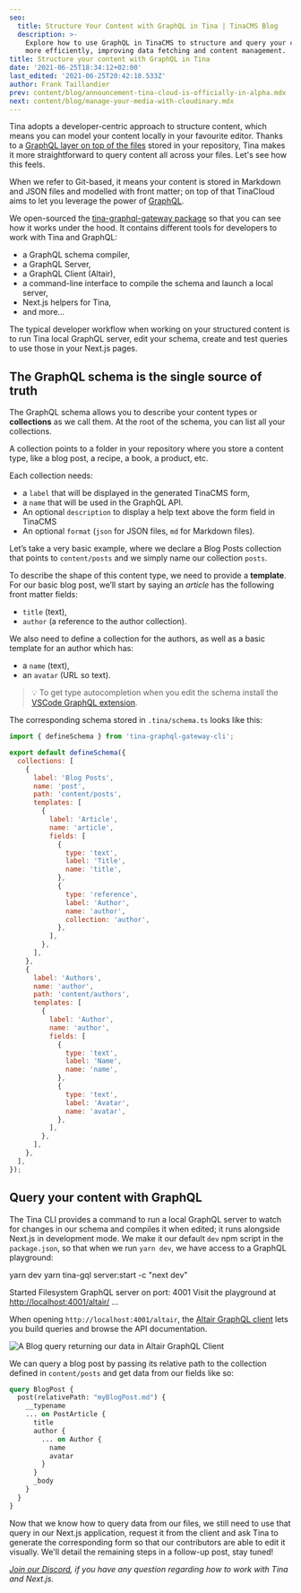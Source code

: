```yaml
---
seo:
  title: Structure Your Content with GraphQL in Tina | TinaCMS Blog
  description: >-
    Explore how to use GraphQL in TinaCMS to structure and query your content
    more efficiently, improving data fetching and content management.
title: Structure your content with GraphQL in Tina
date: '2021-06-25T18:34:12+02:00'
last_edited: '2021-06-25T20:42:18.533Z'
author: Frank Taillandier
prev: content/blog/announcement-tina-cloud-is-officially-in-alpha.mdx
next: content/blog/manage-your-media-with-cloudinary.mdx
---
```


<WarningCallout body="**Update**: The Tina API has been evolving, and the content in this post is outdated. For help getting started with Tina, we suggest checking out our [getting started doc](https://tina.io/docs/setup-overview/)." />

Tina adopts a developer-centric approach to structure content, which means you can model your content locally in your favourite editor. Thanks to a [GraphQL layer on top of the files](/blog/using-graphql-with-the-filesystem/) stored in your repository, Tina makes it more straightforward to query content all across your files. Let's see how this feels.

When we refer to Git-based, it means your content is stored in Markdown and JSON files and modelled with front matter; on top of that TinaCloud aims to let you leverage the power of [GraphQL](https://graphql.org/).

We open-sourced the [tina-graphql-gateway package](https://github.com/tinacms/tina-graphql-gateway) so that you can see how it works under the hood. It contains different tools for developers to work with Tina and GraphQL:

* a GraphQL schema compiler,
* a GraphQL Server,
* a GraphQL Client (Altair),
* a command-line interface to compile the schema and launch a local server,
* Next.js helpers for Tina,
* and more…

The typical developer workflow when working on your structured content is to run Tina local GraphQL server, edit your schema, create and test queries to use those in your Next.js pages.

## The GraphQL schema is the single source of truth

The GraphQL schema allows you to describe your content types or **collections** as we call them. At the root of the schema, you can list all your collections.

A collection points to a folder in your repository where you store a content type, like a blog post, a recipe, a book, a product, etc.

Each collection needs:

* a `label` that will be displayed in the generated TinaCMS form,
* a `name` that will be used in the GraphQL API.
* An optional `description` to display a help text above the form field in TinaCMS
* An optional `format` (`json` for JSON files, `md` for Markdown files).

Let’s take a very basic example, where we declare a Blog Posts collection that points to `content/posts` and we simply name our collection `posts`.

To describe the shape of this content type, we need to provide a **template**. For our basic blog post, we’ll start by saying an *article* has the following front matter fields:

* `title` (text),
* `author` (a reference to the author collection).

We also need to define a collection for the authors, as well as a basic template for an author which has:

* a `name` (text),
* an `avatar` (URL so text).

> 💡 To get type autocompletion when you edit the schema install the [VSCode GraphQL extension](https://marketplace.visualstudio.com/items?itemName=GraphQL.vscode-graphql).

The corresponding schema stored in `.tina/schema.ts` looks like this:

```js
import { defineSchema } from 'tina-graphql-gateway-cli';

export default defineSchema({
  collections: [
    {
      label: 'Blog Posts',
      name: 'post',
      path: 'content/posts',
      templates: [
        {
          label: 'Article',
          name: 'article',
          fields: [
            {
              type: 'text',
              label: 'Title',
              name: 'title',
            },
            {
              type: 'reference',
              label: 'Author',
              name: 'author',
              collection: 'author',
            },
          ],
        },
      ],
    },
    {
      label: 'Authors',
      name: 'author',
      path: 'content/authors',
      templates: [
        {
          label: 'Author',
          name: 'author',
          fields: [
            {
              type: 'text',
              label: 'Name',
              name: 'name',
            },
            {
              type: 'text',
              label: 'Avatar',
              name: 'avatar',
            },
          ],
        },
      ],
    },
  ],
});
```

<Youtube embedSrc="https://www.youtube.com/embed/EwewKEHHkd4" />

## Query your content with GraphQL

The Tina CLI provides a command to run a local GraphQL server to watch for changes in our schema and compiles it when edited; it runs alongside Next.js in development mode. We make it our default `dev` npm script in the `package.json`, so that when we run `yarn dev`, we have access to a GraphQL playground:

yarn dev
yarn tina-gql server\:start -c "next dev"

Started Filesystem GraphQL server on port: 4001
Visit the playground at [http://localhost:4001/altair/](http://localhost:4001/altair/)
…

When opening `http://localhost:4001/altair`, the [Altair GraphQL client](https://altair.sirmuel.design/) lets you build queries and browse the API documentation.

![A Blog query returning our data in Altair GraphQL Client](/img/blog/altair-client-tina.png)

We can query a blog post by passing its relative path to the collection defined in `content/posts` and get data from our fields like so:

```graphql
query BlogPost {
  post(relativePath: "myBlogPost.md") {
    __typename
    ... on PostArticle {
      title
      author {
        ... on Author {
          name
          avatar
        }
      }
      _body
    }
  }
}
```

Now that we know how to query data from our files, we still need to use that query in our Next.js application, request it from the client and ask Tina to generate the corresponding form so that our contributors are able to edit it visually. We'll detail the remaining steps in a follow-up post, stay tuned!

*[Join our Discord](https://discord.com/invite/zumN63Ybpf), if you have any question regarding how to work with Tina and Next.js.*
